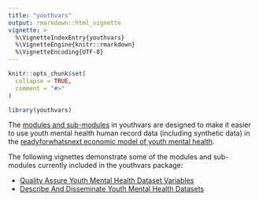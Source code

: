 ```yaml
---
title: "youthvars"
output: rmarkdown::html_vignette
vignette: >
  %\VignetteIndexEntry{youthvars}
  %\VignetteEngine{knitr::rmarkdown}
  %\VignetteEncoding{UTF-8}
---
```


```r
knitr::opts_chunk$set(
  collapse = TRUE,
  comment = "#>"
)
```

```r
library(youthvars)
```
The [modules and sub-modules](https://www.ready4-dev.com/docs/framework/implementation/modularity/) in youthvars are designed to make it easier to use youth mental health human record data (including synthetic data) in the [readyforwhatsnext economic model of youth mental health](https://readyforwhatsnext.org/).

The following vignettes demonstrate some of the modules and sub-modules currently included in the youthvars package:

- [Quality Assure Youth Mental Health Dataset Variables](V_01.html)
- [Describe And Disseminate Youth Mental Health Datasets](V_02.html)
